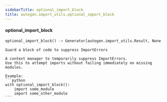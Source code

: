 ```yaml
---
sidebarTitle: optional_import_block
title: autogen.import_utils.optional_import_block
---
```


<code class="doc-symbol doc-symbol-heading doc-symbol-function"></code>
#### optional_import_block
<a href="#autogen.import_utils..optional_import_block" class="headerlink" title="Permanent link"></a>

```python
optional_import_block() -> Generator[autogen.import_utils.Result, None, None]
```

    Guard a block of code to suppress ImportErrors
    
    A context manager to temporarily suppress ImportErrors.
    Use this to attempt imports without failing immediately on missing modules.
    
    Example:
    ```python
    with optional_import_block():
        import some_module
        import some_other_module
    ```

<br />